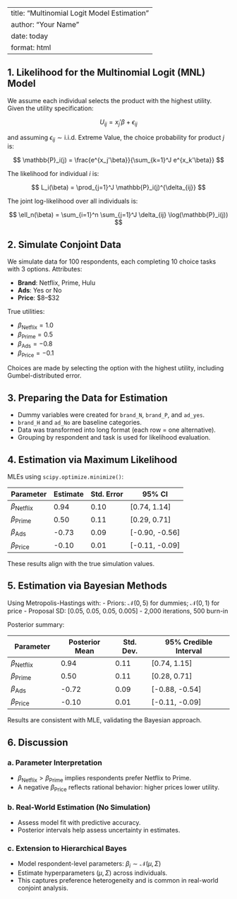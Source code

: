 
---
title: "Multinomial Logit Model Estimation"
author: "Your Name"
date: today
format: html
---

## 1. Likelihood for the Multinomial Logit (MNL) Model

We assume each individual selects the product with the highest utility. Given the utility specification:

$$
U_{ij} = x_j'\beta + \epsilon_{ij}
$$

and assuming $\epsilon_{ij} \sim \text{i.i.d. Extreme Value}$, the choice probability for product $j$ is:

$$
\mathbb{P}_i(j) = \frac{e^{x_j'\beta}}{\sum_{k=1}^J e^{x_k'\beta}}
$$

The likelihood for individual $i$ is:

$$
L_i(\beta) = \prod_{j=1}^J \mathbb{P}_i(j)^{\delta_{ij}}
$$

The joint log-likelihood over all individuals is:

$$
\ell_n(\beta) = \sum_{i=1}^n \sum_{j=1}^J \delta_{ij} \log(\mathbb{P}_i(j))
$$

## 2. Simulate Conjoint Data

We simulate data for 100 respondents, each completing 10 choice tasks with 3 options. Attributes:

- **Brand**: Netflix, Prime, Hulu
- **Ads**: Yes or No
- **Price**: \$8–\$32

True utilities:

- $\beta_{\text{Netflix}} = 1.0$
- $\beta_{\text{Prime}} = 0.5$
- $\beta_{\text{Ads}} = -0.8$
- $\beta_{\text{Price}} = -0.1$

Choices are made by selecting the option with the highest utility, including Gumbel-distributed error.

## 3. Preparing the Data for Estimation

- Dummy variables were created for `brand_N`, `brand_P`, and `ad_yes`.
- `brand_H` and `ad_No` are baseline categories.
- Data was transformed into long format (each row = one alternative).
- Grouping by respondent and task is used for likelihood evaluation.

## 4. Estimation via Maximum Likelihood

MLEs using `scipy.optimize.minimize()`:

| Parameter     | Estimate | Std. Error | 95% CI         |
|---------------|----------|------------|----------------|
| $\beta_{\text{Netflix}}$ | 0.94     | 0.10       | [0.74, 1.14]   |
| $\beta_{\text{Prime}}$  | 0.50     | 0.11       | [0.29, 0.71]   |
| $\beta_{\text{Ads}}$     | -0.73    | 0.09       | [-0.90, -0.56] |
| $\beta_{\text{Price}}$   | -0.10    | 0.01       | [-0.11, -0.09] |

These results align with the true simulation values.

## 5. Estimation via Bayesian Methods

Using Metropolis-Hastings with:
- Priors: $\mathcal{N}(0,5)$ for dummies; $\mathcal{N}(0,1)$ for price
- Proposal SD: [0.05, 0.05, 0.05, 0.005]
- 2,000 iterations, 500 burn-in

Posterior summary:

| Parameter     | Posterior Mean | Std. Dev. | 95% Credible Interval |
|---------------|----------------|-----------|------------------------|
| $\beta_{\text{Netflix}}$ | 0.94           | 0.11      | [0.74, 1.15]           |
| $\beta_{\text{Prime}}$  | 0.50           | 0.11      | [0.28, 0.71]           |
| $\beta_{\text{Ads}}$     | -0.72          | 0.09      | [-0.88, -0.54]         |
| $\beta_{\text{Price}}$   | -0.10          | 0.01      | [-0.11, -0.09]         |

Results are consistent with MLE, validating the Bayesian approach.

## 6. Discussion

### a. Parameter Interpretation

- $\beta_{\text{Netflix}} > \beta_{\text{Prime}}$ implies respondents prefer Netflix to Prime.
- A negative $\beta_{\text{Price}}$ reflects rational behavior: higher prices lower utility.

### b. Real-World Estimation (No Simulation)

- Assess model fit with predictive accuracy.
- Posterior intervals help assess uncertainty in estimates.

### c. Extension to Hierarchical Bayes

- Model respondent-level parameters: $\beta_i \sim \mathcal{N}(\mu, \Sigma)$
- Estimate hyperparameters $(\mu, \Sigma)$ across individuals.
- This captures preference heterogeneity and is common in real-world conjoint analysis.
